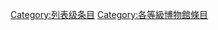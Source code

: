 {{catmore1|[[Wikipedia:博物馆专题|Wikipedia:博物馆专题]]}}
{{Articles by Quality|topic=博物館|project=博物館|format=toc}}
{{CategoryTOC}}
{{emptycat}}

[[Category:列表级条目|Category:列表级条目]]
[[Category:各等級博物館條目|Category:各等級博物館條目]]